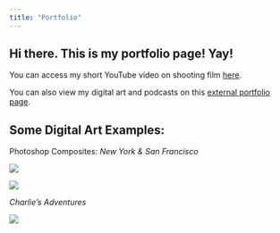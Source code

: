 ```yaml
---
title: "Portfolio"
---
```


## Hi there. This is my portfolio page! Yay!

You can access my short YouTube video on shooting film [here](https://www.youtube.com/watch?v=uSANEr2N250).

You can also view my digital art and podcasts on this [external portfolio page](https://flannerydunn.wixsite.com/flannery-dunn-portfo/digital-media).

## **Some Digital Art Examples:**

Photoshop Composites: *New York & San Francisco*

![](NYCFinal.png)

![](Golden%20Gate%202.png)

*Charlie's Adventures*

![](charlie.png)
